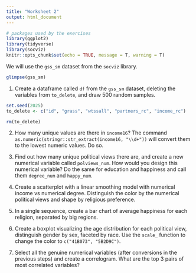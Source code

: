 ```yaml
---
title: "Worksheet 2"
output: html_document
---
```


```r
# packages used by the exercises
library(ggplot2)
library(tidyverse)
library(socviz)
knitr::opts_chunk$set(echo = TRUE, message = T, warning = T)
```





We will use the `gss_sm` dataset from the `socviz` library.

```r
glimpse(gss_sm)
```



1. Create a dataframe called `df` from the `gss_sm` dataset, deleting the variables from `to_delete`, and draw 500 random samples. 
```r
set.seed(2025)
to_delete <- c("id", "grass", "wtssall", "partners_rc", "income_rc")

rm(to_delete)
```






2. How many unique values are there in `income16`? The command `as.numeric(stringr::str_extract(income16, "\\d+"))` will convert them to the lowest numeric values. Do so. 



3. Find out how many unique political views there are, and create a new numerical variable called `polviews_num`. How would you design this numerical variable? Do the same for education and happiness and call them `degree_num` and `happy_num`.  



4. Create a scatterplot with a linear smoothing model with numerical income vs numerical degree. Distinguish the color by the numerical political views and shape by religious preference. 


5. In a single sequence, create a bar chart of average happiness for each religion, separated by big regions. 


6. Create a boxplot visualizing the age distribution for each political view, distinguish gender by sex, faceted by race. Use the `scale_` function to change the color to `c("41B073", "5B2D9C")`.

7. Select all the genuine numerical variables (after conversions in the previous steps) and create a correlogram. What are the top 3 pairs of most correlated variables?






